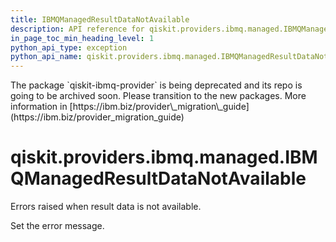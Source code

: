 ```yaml
---
title: IBMQManagedResultDataNotAvailable
description: API reference for qiskit.providers.ibmq.managed.IBMQManagedResultDataNotAvailable
in_page_toc_min_heading_level: 1
python_api_type: exception
python_api_name: qiskit.providers.ibmq.managed.IBMQManagedResultDataNotAvailable
---
```


<Admonition title="Warning" type="caution">
  The package `qiskit-ibmq-provider` is being deprecated and its repo is going to be archived soon. Please transition to the new packages. More information in [https://ibm.biz/provider\_migration\_guide](https://ibm.biz/provider_migration_guide)
</Admonition>

# qiskit.providers.ibmq.managed.IBMQManagedResultDataNotAvailable

<Class id="qiskit.providers.ibmq.managed.IBMQManagedResultDataNotAvailable" name="IBMQManagedResultDataNotAvailable" isDedicatedPage={true} github="https://github.com/qiskit/qiskit-ibmq-provider/tree/stable/0.20/qiskit/providers/ibmq/managed/exceptions.py" signature="IBMQManagedResultDataNotAvailable(*message)">
  Errors raised when result data is not available.

  Set the error message.
</Class>

